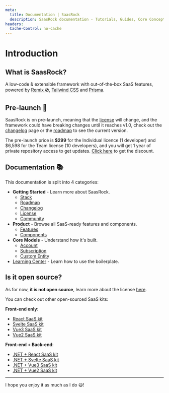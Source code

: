 ```yaml
---
meta:
  title: Documentation | SaasRock
  description: SaasRock documentation - Tutorials, Guides, Core Concepts and Components
headers:
  Cache-Control: no-cache
---
```


# Introduction

## What is SaasRock?

A low-code & extensible framework with out-of-the-box SaaS features, powered by [Remix 💿](https://remix.run/), [Tailwind CSS](https://tailwindcss.com/) and [Prisma](https://prisma.io).

## Pre-launch 🚀

SaasRock is on pre-launch, meaning that the [license](/docs/license) will change, and the framework could have breaking changes until it reaches v1.0, check out the [changelog](/changelog) page or the [roadmap](/docs/roadmap) to see the current version.

The pre-launch price is **$299** for the Individual licence (1 developer) and $6,598 for the Team license (10 developers), and you will get 1 year of private repository access to get updates. [Click here](https://alexandromg.gumroad.com/l/SaasFrontends-Remix/alpha-access) to get the discount.

## Documentation 📚

This documentation is split into 4 categories:

- **Getting Started** - Learn more about SaasRock.
  - [Stack](/docs/stack)
  - [Roadmap](/docs/roadmap)
  - [Changelog](/changelog)
  - [License](/docs/license)
  - [Community](/docs/community)
- **Product** - Browse all SaaS-ready features and components.
  - [Features](/docs/features)
  - [Components](/docs/components)
- **Core Models** - Understand how it's built.
  - [Account](/docs/core-models/account)
  - [Subscription](/docs/core-models/subscription)
  - [Custom Entity](/docs/core-models/custom-entity)
- [Learning Center](/docs/learning-center) - Learn how to use the boilerplate.

## Is it open source?

As for now, **it is not open source**, learn more about the license [here](/docs/license).

You can check out other open-sourced SaaS kits:

**Front-end only**:

- [React SaaS kit](https://github.com/AlexandroMtzG/react-saas-kit)
- [Svelte SaaS kit](https://github.com/AlexandroMtzG/svelte-saas-kit)
- [Vue3 SaaS kit](https://github.com/AlexandroMtzG/vue3-saas-kit)
- [Vue2 SaaS kit](https://github.com/AlexandroMtzG/vue2-saas-kit)

**Front-end + Back-end**:

- [.NET + React SaaS kit](https://github.com/AlexandroMtzG/netcore-react-saas-kit)
- [.NET + Svelte SaaS kit](https://github.com/AlexandroMtzG/netcore-svelte-saas-kit)
- [.NET + Vue3 SaaS kit](https://github.com/AlexandroMtzG/netcore-vue3-saas-kit)
- [.NET + Vue2 SaaS kit](https://github.com/AlexandroMtzG/netcore-vue2-saas-kit)

---

I hope you enjoy it as much as I do 😃!
